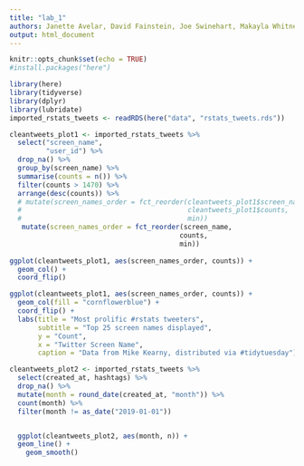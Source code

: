 ```yaml
---
title: "lab_1"
authors: Janette Avelar, David Fainstein, Joe Swinehart, Makayla Whitney
output: html_document
---
```


```r
knitr::opts_chunk$set(echo = TRUE)
#install.packages("here")
```

```r
library(here)
library(tidyverse)
library(dplyr)
library(lubridate)
imported_rstats_tweets <- readRDS(here("data", "rstats_tweets.rds"))
```

```r
cleantweets_plot1 <- imported_rstats_tweets %>% 
  select("screen_name",
         "user_id") %>% 
  drop_na() %>% 
  group_by(screen_name) %>% 
  summarise(counts = n()) %>%
  filter(counts > 1470) %>%
  arrange(desc(counts)) %>%
  # mutate(screen_names_order = fct_reorder(cleantweets_plot1$screen_name,
  #                                         cleantweets_plot1$counts,
  #                                         min))
   mutate(screen_names_order = fct_reorder(screen_name,
                                          counts,
                                          min))
  
ggplot(cleantweets_plot1, aes(screen_names_order, counts)) +
  geom_col() +
  coord_flip()


```

```r

ggplot(cleantweets_plot1, aes(screen_names_order, counts)) +
  geom_col(fill = "cornflowerblue") +
  coord_flip() +
  labs(title = "Most prolific #rstats tweeters",
       subtitle = "Top 25 screen names displayed",
       y = "Count",
       x = "Twitter Screen Name",
       caption = "Data from Mike Kearny, distributed via #tidytuesday")

```

```r
cleantweets_plot2 <- imported_rstats_tweets %>% 
  select(created_at, hashtags) %>% 
  drop_na() %>% 
  mutate(month = round_date(created_at, "month")) %>% 
  count(month) %>% 
  filter(month != as_date("2019-01-01"))


  ggplot(cleantweets_plot2, aes(month, n)) +
  geom_line() +
    geom_smooth()

  
```

```r

```

